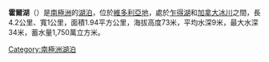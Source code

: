 {{coord|77|38|S|162|52|E|type:waterbody_region:AQ_source:GNIS|display=title}}

'''霍爾湖'''（{{lang-en|Lake Hoare}}）是[[南極洲|南極洲]]的[[湖泊|湖泊]]，位於[[維多利亞地|維多利亞地]]，處於[[乍得湖_(南極洲)|乍得湖]]和[[加拿大冰川|加拿大冰川]]之間，長4.2公里、寬1公里，面積1.94平方公里，海拔高度73米，平均水深9米，最大水深34米，蓄水量1,750萬立方米。

{{DEFAULTSORT:Lake Hoare}}
[[Category:南極洲湖泊|Category:南極洲湖泊]]


{{McMurdoDryValleys-geo-stub}}